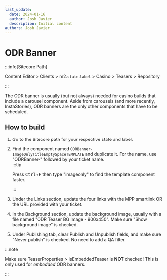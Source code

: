 ```yaml
---
last_update:
  date: 2024-01-16
  author: Josh Javier
  description: Initial content
authors: Josh Javier
---
```



# ODR Banner

:::info[Sitecore Path]

Content Editor > Clients > m2.`state`.`label` > Casino > Teasers > Repository

:::

The ODR banner is usually (but not always) needed for casino builds that include a carousel component. Aside from carousels (and more recently, InstaStories), ODR banners are the only other components that have to be scheduled.

## How to build

1. Go to the Sitecore path for your respective state and label.
2. Find the component named `ODRBanner-ImageOnlyTitleEmptySpaceTEMPLATE` and duplicate it. For the name, use "ODRBanner-" followed by your ticket name.
   <br />
   :::tip

   Press <kbd>Ctrl</kbd>+<kbd>F</kbd> then type "imageonly" to find the template component faster.

   :::

3. Under the Links section, update the four links with the MPP smartlink OR the URL provided with your ticket.
   <img src={odrBannerLinks} alt="" className="my-4" />

4. In the Background section, update the background image, usually with a file named "ODR Teaser BG Image - 900x450". Make sure "Show background image" is checked.

5. Under Publishing tab, clear Publish and Unpublish fields, and make sure "Never publish" is checked. No need to add a QA filter.

:::note

Make sure TeaserProperties > IsEmbeddedTeaser is **NOT** checked! This is only used for *embedded* ODR banners.

:::
